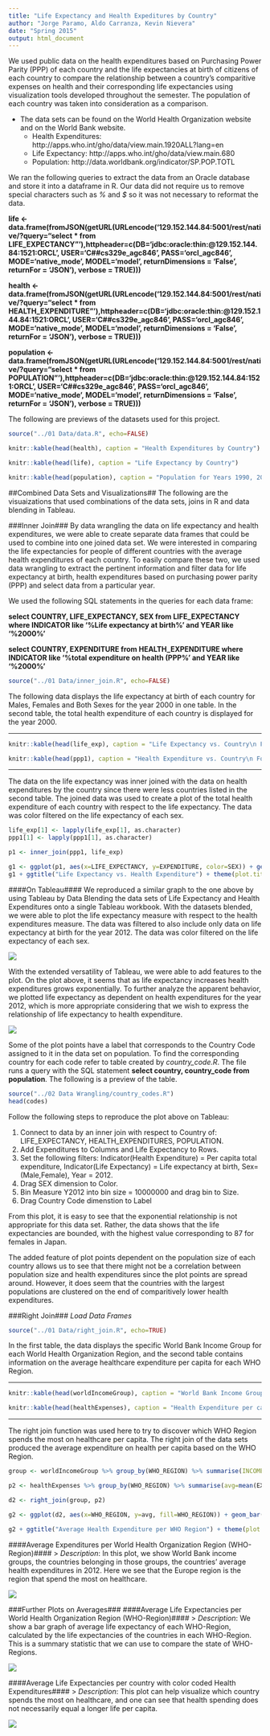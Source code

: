 ```yaml
---
title: "Life Expectancy and Health Expeditures by Country"
author: "Jorge Paramo, Aldo Carranza, Kevin Nievera"
date: "Spring 2015"
output: html_document
---
```


We used public data on the health expenditures based on Purchasing Power Parity (PPP) of each country and the life expectancies at birth of citizens of each country to compare the relationship between a country's comparitive expenses on health and their corresponding life expectancies using visualization tools developed throughout the semester. The population of each country was taken into consideration as a comparison.

* The data sets can be found on the World Health Organization website and on the World Bank website.
    + Health Expenditures: http://apps.who.int/gho/data/view.main.1920ALL?lang=en
    + Life Expectancy: http://apps.who.int/gho/data/view.main.680
    + Population: http://data.worldbank.org/indicator/SP.POP.TOTL

We ran the following queries to extract the data from an Oracle database and store it into a dataframe in R. Our data did not require us to remove special characters such as _%_ and _$_ so it was not necessary to reformat the data.

**life <- data.frame(fromJSON(getURL(URLencode('129.152.144.84:5001/rest/native/?query="select * from LIFE_EXPECTANCY"'),httpheader=c(DB='jdbc:oracle:thin:@129.152.144.84:1521:ORCL', USER='C##cs329e_agc846', PASS='orcl_agc846', MODE='native_mode', MODEL='model', returnDimensions = 'False', returnFor = 'JSON'), verbose = TRUE)))**

**health <- data.frame(fromJSON(getURL(URLencode('129.152.144.84:5001/rest/native/?query="select * from HEALTH_EXPENDITURE"'),httpheader=c(DB='jdbc:oracle:thin:@129.152.144.84:1521:ORCL', USER='C##cs329e_agc846', PASS='orcl_agc846', MODE='native_mode', MODEL='model', returnDimensions = 'False', returnFor = 'JSON'), verbose = TRUE)))**

**population <- data.frame(fromJSON(getURL(URLencode('129.152.144.84:5001/rest/native/?query="select * from POPULATION"'),httpheader=c(DB='jdbc:oracle:thin:@129.152.144.84:1521:ORCL', USER='C##cs329e_agc846', PASS='orcl_agc846', MODE='native_mode', MODEL='model', returnDimensions = 'False', returnFor = 'JSON'), verbose = TRUE)))**

The following are previews of the datasets used for this project. 

```r
source("../01 Data/data.R", echo=FALSE)
```

```r
knitr::kable(head(health), caption = "Health Expenditures by Country")
```

```r
knitr::kable(head(life), caption = "Life Expectancy by Country")
```

```r
knitr::kable(head(population), caption = "Population for Years 1990, 2000 and 2012")
```


##Combined Data Sets and Visualizations##
The following are the visuaizations that used combinations of the data sets, joins in R and data blending in Tableau.

###Inner Join###
By data wrangling the data on life expectancy and health expenditures, we were able to create separate data frames that could be used to combine into one joined data set. We were interested in comparing the life expectancies for people of different countries with the average health expenditures of each country. To easily compare these two, we used data wrangling to extract the pertinent information and filter data for life expectancy at birth, health expenditures based on purchasing power parity (PPP) and select data from a particular year.

We used the following SQL statements in the queries for each data frame:

**select COUNTRY, LIFE_EXPECTANCY, SEX from LIFE_EXPECTANCY where INDICATOR like '%Life expectancy at birth%' and YEAR like '%2000%'**

**select COUNTRY, EXPENDITURE from HEALTH_EXPENDITURE where INDICATOR like '%total expenditure on health (PPP%' and YEAR like '%2000%'**

```r
source("../01 Data/inner_join.R", echo=FALSE)
```

The following data displays the life expectancy at birth of each country for Males, Females and Both Sexes for the year 2000 in one table. In the second table, the total health expenditure of each country is displayed for the year 2000.  

__________________________________

```r
knitr::kable(head(life_exp), caption = "Life Expectancy vs. Country\n For Year 2000 ")
```

```r
knitr::kable(head(ppp1), caption = "Health Expenditure vs. Country\n For Year 2000")
```

__________________________________

The data on the life expectancy was inner joined with the data on health expenditures by the country since there were less countries listed in the second table. The joined data was used to create a plot of the total health expenditure of each country with respect to the life expectancy. The data was color filtered on the life expectancy of each sex.

```r
life_exp[1] <- lapply(life_exp[1], as.character)
ppp1[1] <- lapply(ppp1[1], as.character)

p1 <- inner_join(ppp1, life_exp)

g1 <- ggplot(p1, aes(x=LIFE_EXPECTANCY, y=EXPENDITURE, color=SEX)) + geom_point(size=5)
g1 + ggtitle("Life Expectancy vs. Health Expenditure") + theme(plot.title=element_text(size=18, face='bold', vjust=2)) + labs(x="Life Expectancy (years)", y="Expenditure (PPP)") + theme(axis.text.x=element_text(size=14), axis.text.y=element_text(size=14)) + scale_colour_tableau() + guides(colour = guide_legend(override.aes = list(size = 6)))
```

####On Tableau####
We reproduced a similar graph to the one above by using Tableau by Data Blending the data sets of Life Expectancy and Health Expenditures onto a single Tableau workbook. With the datasets blended, we were able to plot the life expectancy measure with respect to the health expenditures measure. The data was filtered to also include only data on life expectancy at birth for the year 2012. The data was color filtered on the life expectancy of each sex.

![](./LifeExpect_vs_HealthExpend.png) 

With the extended versatility of Tableau, we were able to add features to the plot. On the plot above, it seems that as life expectancy increases health expenditures grows exponentially. To further analyze the apparent behavior, we plotted life expectancy as dependent on health expenditures for the year 2012, which is more appropriate considering that we wish to express the relationship of life expectancy to health expenditure.

![](./Population.png)

Some of the plot points have a label that corresponds to the Country Code assigned to it in the data set on population. To find the corresponding country for each code refer to table created by *country_code.R*. The file runs a query with the SQL statement **select country, country_code from population**. The following is a preview of the table.

```r
source("../02 Data Wrangling/country_codes.R")
head(codes)
```


Follow the following steps to reproduce the plot above on Tableau:

1. Connect to data by an inner join with respect to Country of: LIFE_EXPECTANCY, HEALTH_EXPENDITURES, POPULATION.
2. Add Expenditures to Columns and Life Expectancy to Rows.
3. Set the following filters: Indicator(Health Expenditure) = Per capita total expenditure, Indicator(Life Expectancy) = Life expectancy at birth, Sex= (Male,Female), Year = 2012.
4. Drag SEX dimension to Color.
5. Bin Measure Y2012 into bin size = 10000000 and drag bin to Size.
6. Drag Country Code dimenstion to Label

From this plot, it is easy to see that the exponential relationship is not appropriate for this data set. Rather, the data shows that the life expectancies are bounded, with the highest value corresponding to 87 for females in Japan.

The added feature of plot points dependent on the population size of each country allows us to see that there might not be a correlation between population size and health expenditures since the plot points are spread around. However, it does seem that the countries with the largest populations are clustered on the end of comparitively lower health expenditures.


###Right Join###
*Load Data Frames*
```r
source("../01 Data/right_join.R", echo=TRUE)
```
In the first table, the data displays the specific World Bank Income Group for each World Health Organization Region, and the second table contains information on the average healthcare expenditure per capita for each WHO Region.

__________________________________

```r
knitr::kable(head(worldIncomeGroup), caption = "World Bank Income Group by World Health Organization Region ")
```

```r
knitr::kable(head(healthExpenses), caption = "Health Expenditure per capita by Region and Country")
```

__________________________________

The right join function was used here to try to discover which WHO Region spends the most on healthcare per capita. The right join of the data sets produced the average expenditure on health per capita based on the WHO Region.

```r
group <- worldIncomeGroup %>% group_by(WHO_REGION) %>% summarise(INCOME_GROUP=first(WORLD_BANK_INCOME_GROUP))

p2 <- healthExpenses %>% group_by(WHO_REGION) %>% summarise(avg=mean(EXPENDITURE), std=sd(EXPENDITURE))

d2 <- right_join(group, p2)

g2 <- ggplot(d2, aes(x=WHO_REGION, y=avg, fill=WHO_REGION)) + geom_bar(stat="identity")

g2 + ggtitle("Average Health Expenditure per WHO Region") + theme(plot.title=element_text(size=18, face='bold', vjust=2)) + labs(x="WHO Region", y="Average Expenditure (PPP)") + theme(axis.text.x=element_text(size=12, angle=20), axis.text.y=element_text(size=14)) + scale_colour_tableau() + coord_flip()
```

####Average Expenditures per World Health Organization Region (WHO-Region)####
> *Description*: In this plot, we show World Bank income groups, the countries belonging in those groups, the countries' average health expenditures in 2012. Here we see that the Europe region is the region that spend the most on healthcare.

![](./AVG_HealthExpend_per_WHO.png)




###Further Plots on Averages###
####Average Life Expectancies per World Health Organization Region (WHO-Region)####
> *Description*: We show a bar graph of average life expectancy of each WHO-Region, calculated by the life expectancies of the countries in each WHO-Region. This is a summary statistic that we can use to compare the state of WHO-Regions.

![](./AVG_LePerWHO.png) 

####Average Life Expectancies per country with color coded Health Expenditures####
> *Description*: This plot can help visualize which country spends the most on healthcare, and one can see that health spending does not necessarily equal a longer life per capita.

![](./LE_HE_map.png)
